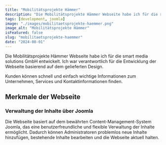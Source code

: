 ---
title: "Mobilitätsprojekte Hämmer"
description: "Die Mobilitätsprojekte Hämmer Webseite habe ich für die smart media solutions GmbH entwickelt."
tags: [development, joomla]
image: "./images/mobilitaetsprojekte-haemmer.png"
image_alt: "Mobilitätsprojekte Hämmer"
isFeatured: false
slug: "mobilitaetsprojekte-haemmer"
date: "2024-08-01"
---


Die Mobilitätsprojekte Hämmer Webseite habe ich für die smart media solutions GmbH entwickelt. Ich war verantwortlich für die Entwicklung der Webseite basierend auf dem gelieferten Design.

Kunden können schnell und einfach wichtige Informationen zum Unternehmen, Services und Kontaktinformationen finden.

<ProjectDetails
  client="smart media solutions GmbH"
  handover="08/2024"
  services="HTML, SCSS, JavaScript, PHP, Joomla, MySQL"
  website="https://mobilitaet-haemmer.de/"
/>

## Merkmale der Webseite

### Verwaltung der Inhalte über Joomla

Die Webseite basiert auf dem bewährten Content-Management-System Joomla, das eine benutzerfreundliche und flexible Verwaltung der Inhalte ermöglicht. Dadurch können Administratoren problemlos neue Inhalte hinzufügen, bestehende Inhalte bearbeiten und die Webseite aktuell halten.
